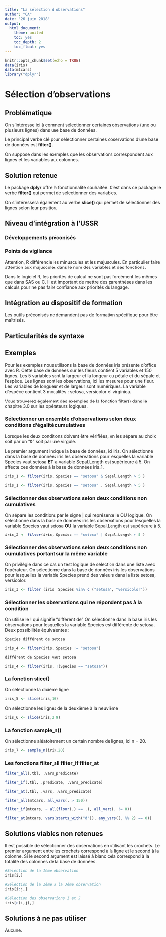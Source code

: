 ---
title: "La sélection d'observations"
author: "CA"
date: "26 juin 2018"
output:
  html_document:
    theme: united
    toc: yes
    toc_depth: 2
    toc_float: yes
---

```{r setup, include=FALSE}
knitr::opts_chunk$set(echo = TRUE)
data(iris)
data(mtcars)
library("dplyr")
```
# Sélection d'observations

## Problématique

On s'intéresse ici à comment sélectionner certaines observations (une ou plusieurs lignes) dans une base de données.

Le principal verbe clé pour sélectionner certaines observations d'une base de données est **filter()**.

On suppose dans les exemples que les observations correspondent aux lignes et les variables aux colonnes.

## Solution retenue

Le package **dplyr** offre la fonctionnalité souhaitée.
C'est dans ce package le verbe **filter()** qui permet de sélectionner des variables.

On s'intéressera également au verbe **slice()** qui permet de sélectionner des lignes selon leur position.

## Niveau d'intégration à l'USSR

### Développements préconisés


### Points de vigilance

Attention, R différencie les minuscules et les majuscules.
En particulier faire attention aux majuscules dans le nom des variables et des fonctions.

Dans le logiciel R, les priorités de calcul ne sont pas forcément les mêmes que dans SAS ou C.
Il est important de mettre des parenthèses dans les calculs pour ne pas faire confiance aux priorités du langage.

## Intégration au dispositif de formation

Les outils préconisés ne demandent pas de formation spécifique pour être maîtrisés.

## Particularités de syntaxe


## Exemples

Pour les exemples nous utilisons la base de données iris présente d'office avec R.
Cette base de données sur les fleurs contient 5 variables et 150 lignes.
Les 5 variables sont la largeur et la longeur du pétale et du sépale et l'espèce.
Les lignes sont les observations, ici les mesures pour une fleur.
Les variables de longueur et de largeur sont numériques.
La variable d'espèce contient 3 modalités : setosa, versicolor et virginica.

Vous trouverez également des exemples de la fonction filter() dans le chapitre 3.0 sur les opérateurs logiques.

### Sélectionner un ensemble d'observations selon deux conditions d'égalité cumulatives

Lorsque les deux conditions doivent être vérifiées, on les sépare au choix soit par un "&" soit par une virgule.

Le premier argument indique la base de données, ici iris.
On sélectionne dans la base de données iris les observations pour lesquelles la variable Species vaut setosa **ET** la variable Sepal.Length est supérieure à 5.
On affecte ces données à la base de données iris_1.

```{r filter ET}

iris_1 <- filter(iris, Species == "setosa" & Sepal.Length > 5 )

iris_1 <- filter(iris, Species == "setosa" , Sepal.Length > 5 )

```

### Sélectionner des observations selon deux conditions non cumulatives

On sépare les conditions par le signe | qui représente le OU logique.
On sélectionne dans la base de données iris les observations pour lesquelles la variable Species vaut setosa **OU** la variable Sepal.Length est supérieure à 5.

```{r filter OU}

iris_2 <- filter(iris, Species == "setosa" | Sepal.Length > 5 )

```

### Sélectionner des observations selon deux conditions non cumulatives portant sur la même variable

On privilégie dans ce cas un test logique de sélection dans une liste avec l'opérateur.
On sélectionne dans la base de données iris les observations pour lesquelles la variable Species prend des valeurs dans la liste setosa, versicolor.

```{r filter dans liste}

iris_3 <- filter (iris, Species %in% c ("setosa", "versicolor"))

```

### Sélectionner les observations qui ne répondent pas à la condition

On utilise le ! qui signifie "different de"
On sélectionne dans la base iris les observations pour lesquelles la variable Species est différente de setosa.  
Deux possibilités équivalentes :

```{r n'est pas}
Species différent de setosa

iris_4 <- filter(iris, Species != "setosa")

différent de Species vaut setosa

iris_4 <- filter(iris, !(Species == "setosa"))

```

### La fonction slice()

On sélectionne la dixième ligne 

```{r slice}

iris_5 <- slice(iris,10)

```

On sélectionne les lignes de la deuxième à la neuvième

```{r slice}

iris_6 <- slice(iris,2:9)

```

### La fonction sample_n()

On sélectionne aléatoirement un certain nombre de lignes, ici n = 20.

```{r slice}

iris_7 <- sample_n(iris,20)

```

### Les fonctions filter_all filter_if filter_at

```{r}

filter_all(.tbl, .vars_predicate)

filter_if(.tbl, .predicate, .vars_predicate)

filter_at(.tbl, .vars, .vars_predicate)

```
```{r}
filter_all(mtcars, all_vars(. > 150))
```
```{r}
filter_if(mtcars, ~ all(floor(.) == .), all_vars(. != 0))
```
```{r}
filter_at(mtcars, vars(starts_with("d")), any_vars((. %% 2) == 0))
```
## Solutions viables non retenues

Il est possible de sélectionner des observations en utilisant les crochets.
Le premier argument entre les crochets correspond à la ligne et le second à la colonne.
Si le second argument est laissé à blanc cela correspond à la totalité des colonnes de la base de données.

```{r crochets}

#Sélection de la Ième observation
iris[i,]

#Sélection de la Ième à la Jème observation
iris[i:j,]

#Sélection des observations I et J
iris[c(i,j),]

```


## Solutions à ne pas utiliser

Aucune.

